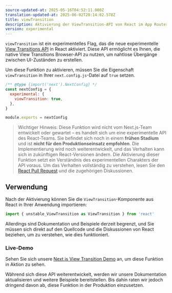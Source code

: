 ```yaml
---
source-updated-at: 2025-05-16T04:52:11.000Z
translation-updated-at: 2025-06-02T20:14:02.578Z
title: viewTransition
description: Aktivierung der ViewTransition-API von React im App Router
version: experimental
---
```


`viewTransition` ist ein experimentelles Flag, das die neue experimentelle [View Transitions API](https://developer.mozilla.org/en-US/docs/Web/API/View_Transition_API) in React aktiviert. Diese API ermöglicht es Ihnen, die native View Transitions Browser-API zu nutzen, um nahtlose Übergänge zwischen UI-Zuständen zu erstellen.

Um diese Funktion zu aktivieren, müssen Sie die Eigenschaft `viewTransition` in Ihrer `next.config.js`-Datei auf `true` setzen.

```js filename="next.config.js"
/** @type {import('next').NextConfig} */
const nextConfig = {
  experimental: {
    viewTransition: true,
  },
}

module.exports = nextConfig
```

> Wichtiger Hinweis: Diese Funktion wird nicht vom Next.js-Team entwickelt oder gewartet – es handelt sich um eine experimentelle API des React-Teams. Sie befindet sich noch in einem **frühen Stadium** und ist **nicht für den Produktionseinsatz empfohlen**. Die Implementierung wird noch weiterentwickelt, und das Verhalten kann sich in zukünftigen React-Versionen ändern.
> Die Aktivierung dieser Funktion setzt ein Verständnis des experimentellen Charakters der API voraus. Um das Verhalten vollständig zu verstehen, lesen Sie den [React Pull Request](https://github.com/facebook/react/pull/31975) und die zugehörigen Diskussionen.

## Verwendung

Nach der Aktivierung können Sie die `ViewTransition`-Komponente aus React in Ihrer Anwendung importieren:

```jsx
import { unstable_ViewTransition as ViewTransition } from 'react'
```

Allerdings sind Dokumentation und Beispiele derzeit begrenzt, und Sie müssen sich direkt auf den Quellcode und die Diskussionen von React beziehen, um zu verstehen, wie dies funktioniert.

### Live-Demo

Sehen Sie sich unsere [Next.js View Transition Demo](https://view-transition-example.vercel.app) an, um diese Funktion in Aktion zu sehen.

Während sich diese API weiterentwickelt, werden wir unsere Dokumentation aktualisieren und weitere Beispiele bereitstellen. Bis dahin raten wir jedoch dringend davon ab, diese Funktion in der Produktion einzusetzen.